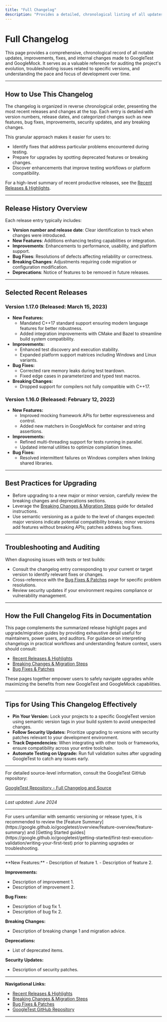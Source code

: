 ```yaml
---
title: "Full Changelog"
description: "Provides a detailed, chronological listing of all updates, fixes, enhancements, and internal changes. Useful for auditing, troubleshooting, and understanding the pace of development."
---
```


# Full Changelog

This page provides a comprehensive, chronological record of all notable updates, improvements, fixes, and internal changes made to GoogleTest and GoogleMock. It serves as a valuable reference for auditing the project's evolution, troubleshooting issues related to specific versions, and understanding the pace and focus of development over time.

---

## How to Use This Changelog

The changelog is organized in reverse chronological order, presenting the most recent releases and changes at the top. Each entry is detailed with version numbers, release dates, and categorized changes such as new features, bug fixes, improvements, security updates, and any breaking changes.

This granular approach makes it easier for users to:

- Identify fixes that address particular problems encountered during testing.
- Prepare for upgrades by spotting deprecated features or breaking changes.
- Discover enhancements that improve testing workflows or platform compatibility.

For a high-level summary of recent productive releases, see the [Recent Releases & Highlights](https://google.github.io/googletest/changelog/version-history/recent-releases).

---

## Release History Overview

Each release entry typically includes:

- **Version number and release date**: Clear identification to track when changes were introduced.
- **New Features**: Additions enhancing testing capabilities or integration.
- **Improvements**: Enhancements to performance, usability, and platform support.
- **Bug Fixes**: Resolutions of defects affecting reliability or correctness.
- **Breaking Changes**: Adjustments requiring code migration or configuration modification.
- **Deprecations**: Notice of features to be removed in future releases.

---

## Selected Recent Releases

### Version 1.17.0 (Released: March 15, 2023)

- **New Features:**
  - Mandated C++17 standard support ensuring modern language features for better robustness.
  - Added integration improvements with CMake and Bazel to streamline build system compatibility.
- **Improvements:**
  - Enhanced test discovery and execution stability.
  - Expanded platform support matrices including Windows and Linux variants.
- **Bug Fixes:**
  - Corrected rare memory leaks during test teardown.
  - Fixed edge cases in parameterized and typed test macros.
- **Breaking Changes:**
  - Dropped support for compilers not fully compatible with C++17.

### Version 1.16.0 (Released: February 12, 2022)

- **New Features:**
  - Improved mocking framework APIs for better expressiveness and control.
  - Added new matchers in GoogleMock for container and string assertions.
- **Improvements:**
  - Refined multi-threading support for tests running in parallel.
  - Updated internal utilities to optimize compilation times.
- **Bug Fixes:**
  - Resolved intermittent failures on Windows compilers when linking shared libraries.

---

## Best Practices for Upgrading

- Before upgrading to a new major or minor version, carefully review the breaking changes and deprecations sections.
- Leverage the [Breaking Changes & Migration Steps](https://google.github.io/googletest/changelog/upgrade-migration/breaking-changes) guide for detailed instructions.
- Use semantic versioning as a guide to the level of changes expected: major versions indicate potential compatibility breaks; minor versions add features without breaking APIs; patches address bug fixes.

---

## Troubleshooting and Auditing

When diagnosing issues with tests or test builds:

- Consult the changelog entry corresponding to your current or target version to identify relevant fixes or changes.
- Cross-reference with the [Bug Fixes & Patches](https://google.github.io/googletest/changelog/feature-fixes/bug-fixes) page for specific problem resolutions.
- Review security updates if your environment requires compliance or vulnerability management.

---

## How the Full Changelog Fits in Documentation

This page complements the summarized release highlight pages and upgrade/migration guides by providing exhaustive detail useful for maintainers, power users, and auditors. For guidance on interpreting changelogs in practical workflows and understanding feature context, users should consult:

- [Recent Releases & Highlights](https://google.github.io/googletest/changelog/version-history/recent-releases)
- [Breaking Changes & Migration Steps](https://google.github.io/googletest/changelog/upgrade-migration/breaking-changes)
- [Bug Fixes & Patches](https://google.github.io/googletest/changelog/feature-fixes/bug-fixes)

These pages together empower users to safely navigate upgrades while maximizing the benefits from new GoogleTest and GoogleMock capabilities.

---

## Tips for Using This Changelog Effectively

- **Pin Your Version:** Lock your projects to a specific GoogleTest version using semantic version tags in your build system to avoid unexpected changes.
- **Follow Security Updates:** Prioritize upgrading to versions with security patches relevant to your development environment.
- **Track Dependencies:** When integrating with other tools or frameworks, ensure compatibility across your entire toolchain.
- **Automate Testing on Upgrade:** Run full validation suites after upgrading GoogleTest to catch any issues early.

---

For detailed source-level information, consult the GoogleTest GitHub repository:

[GoogleTest Repository - Full Changelog and Source](https://github.com/google/googletest)

---

_Last updated: June 2024_


---

<Info>
For users unfamiliar with semantic versioning or release types, it is recommended to review the [Feature Summary](https://google.github.io/googletest/overview/feature-overview/feature-summary) and [Getting Started guides](https://google.github.io/googletest/getting-started/first-test-execution-validation/writing-your-first-test) prior to planning upgrades or troubleshooting.
</Info>

---

<AccordionGroup title="Sample Changelog Entry Template">
<Accordion title="Version X.Y.Z - YYYY-MM-DD">
**New Features:**
- Description of feature 1.
- Description of feature 2.

**Improvements:**
- Description of improvement 1.
- Description of improvement 2.

**Bug Fixes:**
- Description of bug fix 1.
- Description of bug fix 2.

**Breaking Changes:**
- Description of breaking change 1 and migration advice.

**Deprecations:**
- List of deprecated items.

**Security Updates:**
- Description of security patches.

</Accordion>
</AccordionGroup>

---

**Navigational Links:**
- [Recent Releases & Highlights](https://google.github.io/googletest/changelog/version-history/recent-releases)
- [Breaking Changes & Migration Steps](https://google.github.io/googletest/changelog/upgrade-migration/breaking-changes)
- [Bug Fixes & Patches](https://google.github.io/googletest/changelog/feature-fixes/bug-fixes)
- [GoogleTest GitHub Repository](https://github.com/google/googletest)

---